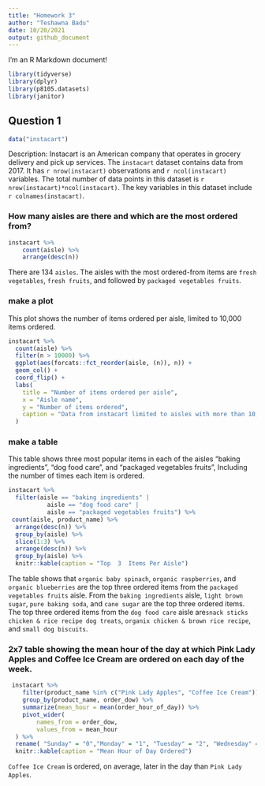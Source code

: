 ```yaml
---
title: "Homework 3"
author: "Teshawna Badu"
date: 10/20/2021
output: github_document
---
```


I'm an R Markdown document!

```r
library(tidyverse)
library(dplyr)
library(p8105.datasets)
library(janitor)
```

## Question 1 
```r
data("instacart")
```

Description: 
Instacart is an American company that operates in grocery delivery and pick up services. The `instacart` dataset contains data from 2017. It has `r nrow(instacart)` observations and `r ncol(instacart)` variables. The total number of data points in this dataset is `r nrow(instacart)*ncol(instacart)`. The key variables in this dataset include `r colnames(instacart)`. 

### How many aisles are there and which are the most ordered from?
```r
instacart %>% 
	count(aisle) %>% 
	arrange(desc(n))
```
There are 134 `aisles`. The aisles with the most ordered-from items are 
`fresh vegetables`, `fresh fruits`, and followed by `packaged vegetables fruits`. 

### make a plot 
This plot shows the number of items ordered per aisle, limited to 10,000 items ordered.
```r
instacart %>%
  count(aisle) %>%
  filter(n > 10000) %>%
  ggplot(aes(forcats::fct_reorder(aisle, (n)), n)) +
  geom_col() +
  coord_flip() +
  labs(
    title = "Number of items ordered per aisle",
    x = "Aisle name",
    y = "Number of items ordered",
    caption = "Data from instacart limited to aisles with more than 10,000 items ordered"
  )
```

### make a table 
This table shows three most popular items in each of the aisles “baking ingredients”, “dog food care”, and “packaged vegetables fruits”, Including the number of times each item is ordered. 

```r
instacart %>%
  filter(aisle == "baking ingredients" | 
           aisle == "dog food care" | 
           aisle == "packaged vegetables fruits") %>%
 count(aisle, product_name) %>%
  arrange(desc(n)) %>%
  group_by(aisle) %>%
  slice(1:3) %>%
  arrange(desc(n)) %>%
  group_by(aisle) %>%
  knitr::kable(caption = "Top  3  Items Per Aisle")
```

The table shows that `organic baby spinach`, `organic raspberries`, and `organic blueberries` 
are the top three ordered items from the `packaged vegetables fruits` aisle. 
From the `baking ingredients` aisle, `light brown sugar`, `pure baking soda`, and `cane sugar` are the top three ordered items. The top three ordered items from the `dog food care` aisle are`snack sticks chicken & rice recipe dog treats`, `organix chicken & brown rice recipe`, and `small dog biscuits`.


### 2x7 table showing the mean hour of the day at which Pink Lady Apples and Coffee Ice Cream are ordered on each day of the week.

```r
 instacart %>% 
	filter(product_name %in% c("Pink Lady Apples", "Coffee Ice Cream")) %>% 
	group_by(product_name, order_dow) %>% 
	summarize(mean_hour = mean(order_hour_of_day)) %>% 
	pivot_wider(
		names_from = order_dow,
		values_from = mean_hour
  ) %>%
  rename( "Sunday" = "0","Monday" = "1", "Tuesday" = "2", "Wednesday" = "3", "Thursday" = "4", "Friday" = "5", "Saturday" = "6") %>% 
  knitr::kable(caption = "Mean Hour of Day Ordered")
```
`Coffee Ice Cream` is ordered, on average, later in the day than `Pink Lady Apples`.

